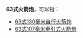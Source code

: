 '''63式火箭炮'''，可以指：
*[[63式130毫米自行火箭炮|63式130毫米自行火箭炮]]
*[[63式107毫米火箭炮|63式107毫米牵引式火箭炮]]


{{disambig|Cat=武器消歧義}}